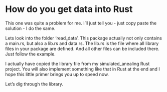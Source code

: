 # How do you get data into Rust

This one was quite a problem for me. I'll just tell you - just copy paste the solution - I do the same.

Lets look into the folder 'read_data'. This package actually not only contains a main.rs, but also a lib.rs and data.rs. The lib.rs is the file where all library files in your package are defined. And all other files can be included there. Just follow the example.

I actually have copied the library file from my simulated_anealing Rust project. You will also implement something like that in Rust at the end and I hope this little primer brings you up to speed now.

Let's dig through the library.



